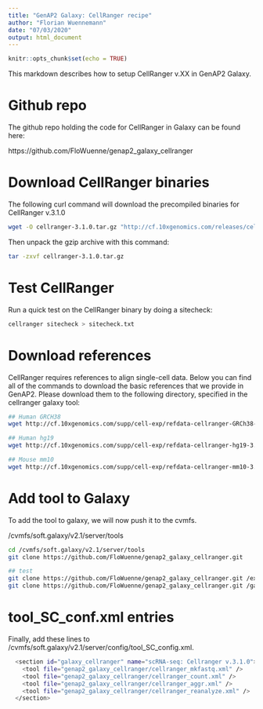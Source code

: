 ```yaml
---
title: "GenAP2 Galaxy: CellRanger recipe"
author: "Florian Wuennemann"
date: "07/03/2020"
output: html_document
---
```


```r
knitr::opts_chunk$set(echo = TRUE)
```

This markdown describes how to setup CellRanger v.XX in GenAP2 Galaxy. 

# Github repo

The github repo holding the code for CellRanger in Galaxy can be found here:

https://github.com/FloWuenne/genap2_galaxy_cellranger

# Download CellRanger binaries

The following curl command will download the precompiled binaries for CellRanger v.3.1.0

```bash
wget -O cellranger-3.1.0.tar.gz "http://cf.10xgenomics.com/releases/cell-exp/cellranger-3.1.0.tar.gz?Expires=1583676604&Policy=eyJTdGF0ZW1lbnQiOlt7IlJlc291cmNlIjoiaHR0cDovL2NmLjEweGdlbm9taWNzLmNvbS9yZWxlYXNlcy9jZWxsLWV4cC9jZWxscmFuZ2VyLTMuMS4wLnRhci5neiIsIkNvbmRpdGlvbiI6eyJEYXRlTGVzc1RoYW4iOnsiQVdTOkVwb2NoVGltZSI6MTU4MzY3NjYwNH19fV19&Signature=hBWQvgiWavxRQws6MRYg~DIXXOOyQw7RTAXwDbJI-G0A7kkABkrlB9KmuTeqOVw51-2V48xDkqdpjMXzd-KpxbxSdvcjNsBzhpn-b15FEAaPNvLM7ixq1dZEjO-nLtFhGNpitAIo8z5aJaE7D-kgRNibmWQC~JySAXLArwWmb0-Dngj-D2WzJhjTgclAnlYncnwg25nzQvLbsWjjXdBqmqBXHwyNUvrDjpDUOKy-HuYV3azqdhE2eX-J0GWjqQ0HuRENEavsIyHc7VLpBTwQ~AjnAUFi1AjCgeGkMmpzBJQbOgTPeDdqn4ePGP3BSQH64yRtB7OOpaD-Mtl-oRuX9w__&Key-Pair-Id=APKAI7S6A5RYOXBWRPDA"
```

Then unpack the gzip archive with this command:

```bash
tar -zxvf cellranger-3.1.0.tar.gz
```

# Test CellRanger

Run a quick test on the CellRanger binary by doing a sitecheck:

```bash
cellranger sitecheck > sitecheck.txt
```


# Download references

CellRanger requires references to align single-cell data. Below you can find all of the commands to download the basic references that we provide in GenAP2. Please download them to the following directory, specified in the cellranger galaxy tool:

```bash
## Human GRCH38
wget http://cf.10xgenomics.com/supp/cell-exp/refdata-cellranger-GRCh38-3.0.0.tar.gz

## Human hg19
wget http://cf.10xgenomics.com/supp/cell-exp/refdata-cellranger-hg19-3.0.0.tar.gz

## Mouse mm10
wget http://cf.10xgenomics.com/supp/cell-exp/refdata-cellranger-mm10-3.0.0.tar.gz
```

# Add tool to Galaxy

To add the tool to galaxy, we will now push it to the cvmfs.

/cvmfs/soft.galaxy/v2.1/server/tools


```bash
cd /cvmfs/soft.galaxy/v2.1/server/tools
git clone https://github.com/FloWuenne/genap2_galaxy_cellranger.git

## test
git clone https://github.com/FloWuenne/genap2_galaxy_cellranger.git /export/galaxy-central/genap2_galaxy_cellranger
git clone https://github.com/FloWuenne/genap2_galaxy_cellranger.git /galaxy-central/tools/genap2_galaxy_cellranger
```


# tool_SC_conf.xml entries

Finally, add these lines to /cvmfs/soft.galaxy/v2.1/server/config/tool_SC_config.xml.

```bash
  <section id="galaxy_cellranger" name="scRNA-seq: Cellranger v.3.1.0">
    <tool file="genap2_galaxy_cellranger/cellranger_mkfastq.xml" />
    <tool file="genap2_galaxy_cellranger/cellranger_count.xml" />
    <tool file="genap2_galaxy_cellranger/cellranger_aggr.xml" />
    <tool file="genap2_galaxy_cellranger/cellranger_reanalyze.xml" />
  </section>
```

